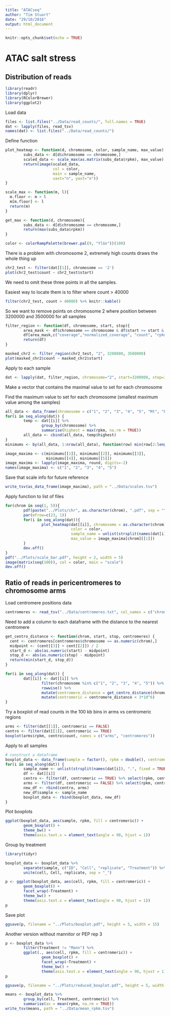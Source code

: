 ```yaml
---
title: "ATACseq"
author: "Tim Stuart"
date: "29/10/2016"
output: html_document
---
```


```r
knitr::opts_chunk$set(echo = TRUE)
```

# ATAC salt stress

## Distribution of reads

```r
library(readr)
library(dplyr)
library(RColorBrewer)
library(ggplot2)
```

Load data

```r
files <- list.files("../Data/read_counts/", full.names = TRUE)
dat <- lapply(files, read_tsv)
names(dat) <- list.files("../Data/read_counts/")
```

Define function

```r
plot_heatmap <- function(d, chromosome, color, sample_name, max_value) {
        subs_data <- d[d$chromosome == chromosome,]
        scaled_data <- scale_max(as.matrix(subs_data$rpkm), max_value)
        return(image(scaled_data,
                     col = color,
                     main = sample_name, 
                     xaxt="n", yaxt="n"))
}

scale_max <- function(m, l){
  m.floor <- m > l
  m[m.floor] <- l
  return(m)
}

get_max <- function(d, chromosome){
        subs_data <- d[d$chromosome == chromosome,]
        return(max(subs_data$rpkm))
}
```

```r
color <- colorRampPalette(brewer.pal(9, "YlGn"))(100)
```


There is a problem with chromosome 2, extremely high counts draws the whole thing up

```r
chr2_test <- filter(dat[[1]], chromosome == '2')
plot(chr2_test$count ~ chr2_test$start)
```

We need to omit these three points in all the samples.

Easiest way to locate them is to filter where count > 40000

```r
filter(chr2_test, count > 40000) %>% knitr::kable()
```

So we want to remove points on chromosome 2 where position between 3200000 and 3500000 for all samples

```r
filter_region <- function(df, chromosome, start, stop){
        area_mask <- df$chromosome == chromosome & df$start >= start & df$stop <= stop
        df[area_mask,c("coverage","normalized_coverage", "count", "rpkm")] <- NA
        return(df)
}
```

```r
masked_chr2 <- filter_region(chr2_test, "2", 3200000, 3500000)
plot(masked_chr2$count ~ masked_chr2$start)
```

Apply to each sample

```r
dat <- lapply(dat, filter_region, chromosome="2", start=3200000, stop=3500000)
```

Make a vector that contains the maximal value to set for each chromosome

Find the maximum value to set for each chromosome (smallest maximum value among the samples)

```r
all_data <- data_frame(chromosome = c("1", "2", "3", "4", "5", "Mt", "Pt"))
for(i in seq_along(dat)) {
        temp <- dat[[i]] %>%
                group_by(chromosome) %>%
                summarise(highest = max(rpkm, na.rm = TRUE))
        all_data <- cbind(all_data, temp$highest)
}
minimums <- by(all_data, 1:nrow(all_data), function(row) min(row[2:length(row)]))
```

```r
image_maxima <- c(minimums[[1]], minimums[[2]], minimums[[3]],
                  minimums[[4]], minimums[[5]])
image_maxima <- lapply(image_maxima, round, digits=-2)
names(image_maxima) <- c("1", "2", "3", "4", "5")
```

Save that scale info for future reference

```r
write_tsv(as_data_frame(image_maxima), path = "../Data/scales.tsv")
```

Apply function to list of files

```r
for(chrom in seq(1, 5)){
        pdf(paste("../Plots/chr", as.character(chrom), ".pdf", sep = ""), height = 35, width = 5)
        par(mfrow=c(23, 1))
        for(i in seq_along(dat)){
                plot_heatmap(dat[[i]], chromosome = as.character(chrom),
                             color = color,
                             sample_name = unlist(strsplit(names(dat[i]), ".", fixed = TRUE))[[1]],
                             max_value = image_maxima[chrom][[1]])
        }
        dev.off()
}
pdf("../Plots/scale_bar.pdf", height = 2, width = 5)
image(matrix(seq(100)), col = color, main = "scale")
dev.off()
```

## Ratio of reads in pericentromeres to chromosome arms

Load centromere positions data

```r
centromeres <- read_tsv("../Data/centromeres.txt", col_names = c("chromosome", "start", "stop"))
```

Need to add a column to each dataframe with the distance to the nearest centromere

```r
get_centro_distance <- function(chrom, start, stop, centromeres) {
  cent <- centromeres[centromeres$chromosome == as.numeric(chrom),]
  midpoint <- (cent[[3]] + cent[[2]]) / 2
  start_d <- abs(as.numeric(start) - midpoint)
  stop_d <- abs(as.numeric(stop) - midpoint)
  return(min(start_d, stop_d))
}

for(i in seq_along(dat)) {
        dat[[i]] <- dat[[i]] %>%
                filter(chromosome %in% c("1", "2", "3", "4", "5")) %>%
                rowwise() %>%
                mutate(centromere_distance = get_centro_distance(chromosome, start, stop, centromeres)) %>%
                mutate(centromeric = centromere_distance < 3*10^6)
}
```

Try a boxplot of read counts in the 100 kb bins in arms vs centromeric regions

```r
arms <- filter(dat[[1]], centromeric == FALSE)
centro <- filter(dat[[1]], centromeric == TRUE)
boxplot(arms$rpkm, centro$count, names = c("arms", "centromeres"))
```

Apply to all samples

```r
# construct a dataframe
boxplot_data <- data_frame(sample = factor(), rpkm = double(), centromeric = logical())
for(i in seq_along(dat)) {
        sample_name <- unlist(strsplit(names(dat[i]), ".", fixed = TRUE))[1]
        df <- dat[[i]]
        centro <- filter(df, centromeric == TRUE) %>% select(rpkm, centromeric)
        arms <- filter(df, centromeric == FALSE) %>% select(rpkm, centromeric)
        new_df <- rbind(centro, arms)
        new_df$sample <- sample_name
        boxplot_data <- rbind(boxplot_data, new_df)
}
```

Plot boxplots

```r
ggplot(boxplot_data, aes(sample, rpkm, fill = centromeric)) +
        geom_boxplot() +
        theme_bw() +
        theme(axis.text.x = element_text(angle = 90, hjust = 1))
```

Group by treatment

```r
library(tidyr)
```

```r
boxplot_data <- boxplot_data %>%
        separate(sample, c("ID", "Cell", "replicate", "Treatment")) %>%
        unite(cell, Cell, replicate, sep = "_")
```

```r
p <- ggplot(boxplot_data, aes(cell, rpkm, fill = centromeric)) +
        geom_boxplot() +
        facet_wrap(~Treatment) +
        theme_bw() +
        theme(axis.text.x = element_text(angle = 90, hjust = 1))
p
```

Save plot

```r
ggsave(p, filename = "../Plots/boxplot.pdf", height = 5, width = 15)
```

Another version without mannitor or PEP rep 3

```r
p <- boxplot_data %>%
        filter(Treatment != "Mann") %>%
        ggplot(., aes(cell, rpkm, fill = centromeric)) +
                geom_boxplot() +
                facet_wrap(~Treatment) +
                theme_bw() +
                theme(axis.text.x = element_text(angle = 90, hjust = 1))
p
```

```r
ggsave(p, filename = "../Plots/reduced_boxplot.pdf", height = 5, width = 10)
```

```r
means <- boxplot_data %>%
        group_by(cell, Treatment, centromeric) %>%
        summarise(av = mean(rpkm, na.rm = TRUE))
write_tsv(means, path = "../Data/mean_rpkm.tsv")
```

